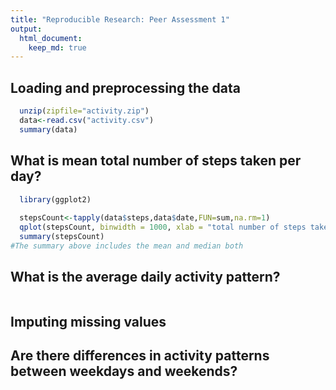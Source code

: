 ```yaml
---
title: "Reproducible Research: Peer Assessment 1"
output: 
  html_document:
    keep_md: true
---
```



## Loading and preprocessing the data

```r
  unzip(zipfile="activity.zip")
  data<-read.csv("activity.csv")
  summary(data)
```

## What is mean total number of steps taken per day?
```r
  library(ggplot2)
  
  stepsCount<-tapply(data$steps,data$date,FUN=sum,na.rm=1)
  qplot(stepsCount, binwidth = 1000, xlab = "total number of steps taken each day")
  summary(stepsCount)
#The summary above includes the mean and median both 
```



## What is the average daily activity pattern?

```r
  

```



## Imputing missing values



## Are there differences in activity patterns between weekdays and weekends?

